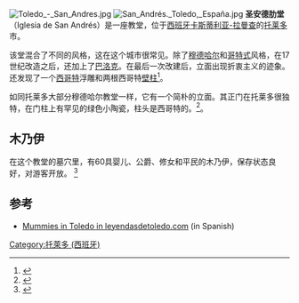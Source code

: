 [[File:Toledo_-_San_Andres.jpg|thumb]]
[[File:San_Andrés._Toledo,_España.jpg|thumb]]
'''圣安德肋堂'''（Iglesia de San Andrés）是一座教堂，位于[[西班牙|西班牙]][[卡斯蒂利亚-拉曼查|卡斯蒂利亚-拉曼查]]的[[托萊多_(西班牙)|托莱多]]市。

该堂混合了不同的风格，这在这个城市很常见。除了[[穆德哈尔|穆德哈尔]]和[[哥特式|哥特式]]风格，在17世纪改造之后，还加上了[[巴洛克|巴洛克]]。在最后一次改建后，立面出现折衷主义的迹象。还发现了一个[[西哥特|西哥特]]浮雕和两根西哥特[[壁柱|壁柱]]<ref>{{cite web|author=turismocastillalamancha.es|title=Iglesia de San Andrés|url=http://www.turismocastillalamancha.es/patrimonio/iglesia-de-san-andres-7264/|accessdate=2020-08-31|archive-date=2019-02-18|archive-url=https://web.archive.org/web/20190218022948/http://www.turismocastillalamancha.es/patrimonio/iglesia-de-san-andres-7264/|dead-url=no}}</ref>。

如同托莱多大部分穆德哈尔教堂一样，它有一个简朴的立面。其正门在托莱多很独特，在门柱上有罕见的绿色小陶瓷，柱头是西哥特的。<ref>{{cite web|author=toledo-turismo.com|title=Church of San Andres|url=http://www.toledo-turismo.com/en/iglesia-de-san-andres_333|accessdate=2020-08-31|archive-date=2017-03-02|archive-url=https://web.archive.org/web/20170302113436/http://www.toledo-turismo.com/en/iglesia-de-san-andres_333|dead-url=no}}</ref>。

==木乃伊==
在这个教堂的墓穴里，有60具婴儿、公爵、修女和平民的木乃伊，保存状态良好，对游客开放。 <ref>{{cite web|author=misteriosdetoledo.com|title=Las Momias de San Andrés|url=http://www.misteriosdetoledo.com/las-momias-de-san-andres/|accessdate=2020-08-31|archive-date=2020-09-18|archive-url=https://web.archive.org/web/20200918102209/https://www.misteriosdetoledo.com/las-momias-de-san-andres/|dead-url=no}}</ref>

==参考==
{{reflist}}
*[https://www.leyendasdetoledo.com/index.php/articulos/momias-en-toledo.html Mummies in Toledo in leyendasdetoledo.com] {{Wayback|url=https://www.leyendasdetoledo.com/index.php/articulos/momias-en-toledo.html |date=20170820172340 }} (in Spanish)
{{coord|39.8545|N|4.0241|W|source:wikidata|display=title}}
[[Category:托萊多_(西班牙)|Category:托萊多 (西班牙)]]